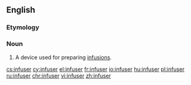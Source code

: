 ==English==

===Etymology===
{{suffix|infuse|er|lang=en}}

===Noun===
{{en-noun}}

# A device used for preparing [[infusion]]s.

[[cs:infuser]]
[[cy:infuser]]
[[el:infuser]]
[[fr:infuser]]
[[io:infuser]]
[[hu:infuser]]
[[pl:infuser]]
[[ru:infuser]]
[[chr:infuser]]
[[vi:infuser]]
[[zh:infuser]]